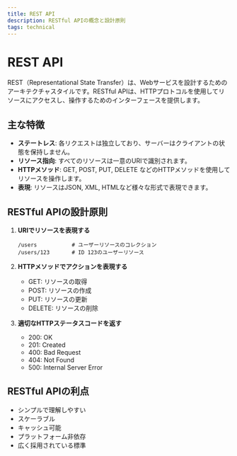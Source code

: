 ```yaml
---
title: REST API
description: RESTful APIの概念と設計原則
tags: technical
---
```


# REST API

REST（Representational State Transfer）は、Webサービスを設計するためのアーキテクチャスタイルです。RESTful APIは、HTTPプロトコルを使用してリソースにアクセスし、操作するためのインターフェースを提供します。

## 主な特徴

- **ステートレス**: 各リクエストは独立しており、サーバーはクライアントの状態を保持しません。
- **リソース指向**: すべてのリソースは一意のURIで識別されます。
- **HTTPメソッド**: GET, POST, PUT, DELETE などのHTTPメソッドを使用してリソースを操作します。
- **表現**: リソースはJSON, XML, HTMLなど様々な形式で表現できます。

## RESTful APIの設計原則

1. **URIでリソースを表現する**
   ```
   /users           # ユーザーリソースのコレクション
   /users/123       # ID 123のユーザーリソース
   ```

2. **HTTPメソッドでアクションを表現する**
   - GET: リソースの取得
   - POST: リソースの作成
   - PUT: リソースの更新
   - DELETE: リソースの削除

3. **適切なHTTPステータスコードを返す**
   - 200: OK
   - 201: Created
   - 400: Bad Request
   - 404: Not Found
   - 500: Internal Server Error

## RESTful APIの利点

- シンプルで理解しやすい
- スケーラブル
- キャッシュ可能
- プラットフォーム非依存
- 広く採用されている標準 
